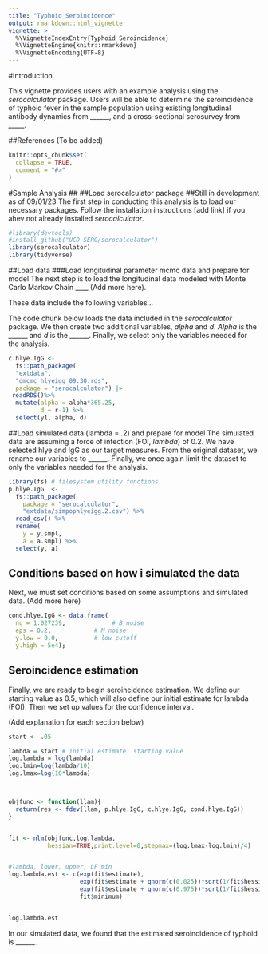 ```yaml
---
title: "Typhoid Seroincidence"
output: rmarkdown::html_vignette
vignette: >
  %\VignetteIndexEntry{Typhoid Seroincidence}
  %\VignetteEngine{knitr::rmarkdown}
  %\VignetteEncoding{UTF-8}
---
```

#Introduction

This vignette provides users with an example analysis using the *serocalculator* package. Users will be able to determine the seroincidence of typhoid fever in the sample population using existing longitudinal antibody dynamics from ______, and a cross-sectional serosurvey from _____. 

##References
(To be added)

```r
knitr::opts_chunk$set(
  collapse = TRUE,
  comment = "#>"
)
```
#Sample Analysis
## ##Load serocalculator package
##Still in development as of 09/01/23
The first step in conducting this analysis is to load our necessary packages. Follow the installation instructions [add link] if you ahev not already installed *serocalculator*. 

```r

#library(devtools)
#install_github("UCD-SERG/serocalculator")
library(serocalculator)
library(tidyverse)
```

##Load data
###Load longitudinal parameter mcmc data and prepare for model
The next step is to load the longitudinal data modeled with Monte Carlo Markov Chain ____ (Add more here). 

These data include the following variables...

The code chunk below loads the data included in the *serocalculator* package. We then create two additional variables, *alpha* and *d*. *Alpha* is the ______ and *d* is the ______. Finally, we select only the variables needed for the analysis. 
```r
c.hlye.IgG <- 
  fs::path_package(                          
  "extdata", 
  "dmcmc_hlyeigg_09.30.rds", 
  package = "serocalculator") |> 
 readRDS()%>%
  mutate(alpha = alpha*365.25, 
         d = r-1) %>%
  select(y1, alpha, d) 
```

##Load simulated data (lambda = .2) and prepare for model
The simulated data are assuming a force of infection (FOI, *lambda*) of 0.2. We have selected hlye and IgG as our target measures. From the original dataset, we rename our variables to ______. Finally, we once again limit the dataset to only the variables needed for the analysis. 
``` r
library(fs) # filesystem utility functions
p.hlye.IgG  <- 
  fs::path_package(
    package = "serocalculator", 
    "extdata/simpophlyeigg.2.csv") %>%
  read_csv() %>%
  rename(
    y = y.smpl,
    a = a.smpl) %>% 
  select(y, a)
```


## Conditions based on how i simulated the data
Next, we must set conditions based on some assumptions and simulated data. (Add more here)
``` r
cond.hlye.IgG <- data.frame(
  nu = 1.027239,             # B noise
  eps = 0.2,            # M noise
  y.low = 0.0,          # low cutoff
  y.high = 5e4); 
```


## Seroincidence estimation
Finally, we are ready to begin seroincidence estimation. We define our starting value as 0.5, which will also define our initial estimate for lambda (FOI). Then we set up values for the confidence interval. 

(Add explanation for each section below)
```r
start <- .05

lambda = start # initial estimate: starting value
log.lambda = log(lambda)
log.lmin=log(lambda/10)
log.lmax=log(10*lambda) 



objfunc <- function(llam){
  return(res <- fdev(llam, p.hlye.IgG, c.hlye.IgG, cond.hlye.IgG))
}


fit <- nlm(objfunc,log.lambda,
           hessian=TRUE,print.level=0,stepmax=(log.lmax-log.lmin)/4)


#lambda, lower, upper, LF min
log.lambda.est <- c(exp(fit$estimate),
                    exp(fit$estimate + qnorm(c(0.025))*sqrt(1/fit$hessian)),
                    exp(fit$estimate + qnorm(c(0.975))*sqrt(1/fit$hessian)),
                    fit$minimum)


log.lambda.est
```
In our simulated data, we found that the estimated seroincidence of typhoid is ______. 
